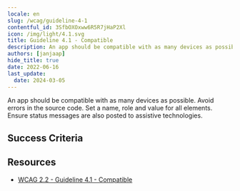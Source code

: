 ```yaml
---
locale: en
slug: /wcag/guideline-4-1
contentful_id: 3SfbOXOxww6R5R7jHaP2Xl
icon: /img/light/4.1.svg
title: Guideline 4.1 - Compatible
description: An app should be compatible with as many devices as possible. Avoid errors in the source code. Set a name, role and value for all elements. Ensure status messages are also posted  to assistive technologies.
authors: [janjaap]
hide_title: true
date: 2022-06-16
last_update:
  date: 2024-03-05
---
```


<Hero
  title="Compatible"
  image="/img/light/4.1.svg"
  alt="WCAG 4.1 icon"
  prefix="Guideline 4.1"
/>

An app should be compatible with as many devices as possible. Avoid errors in the source code. Set a name, role and value for all elements. Ensure status messages are also posted  to assistive technologies.

## Success Criteria

<LinkList title="Success Criteria" isHighlighted={true}>
  <LinkListItem
    url="/en/guidelines/wcag/success-criterion-4-1-1"
    title="Success Criterion 4.1.1 - Parsing"
    label="Parsing"
    description="Ensure the source code of the app does not contain any errors and does not use any deprecated functions."
    image="/img/light/4.1.1.svg"
    alt="WCAG 4.1.1 icon"
  />
  <LinkListItem
    url="/en/guidelines/wcag/success-criterion-4-1-2"
    title="Success Criterion 4.1.2 - Name, Role, Value"
    label="Name, Role, Value"
    description="Ensure it is clear for users of assistive technologies what actions can be performed."
    image="/img/light/4.1.2.svg"
    alt="WCAG 4.1.2 icon"
  />
  <LinkListItem
    url="/en/guidelines/wcag/success-criterion-4-1-3"
    title="Success Criterion 4.1.3 - Status Messages"
    label="Status Messages"
    description="Ensure that status messages are also passed to assistive technologies."
    image="/img/light/4.1.3.svg"
    alt="WCAG 4.1.3 icon"
  />
</LinkList>

## Resources

- [WCAG 2.2 - Guideline 4.1 - Compatible](https://www.w3.org/TR/WCAG22/#compatible)

